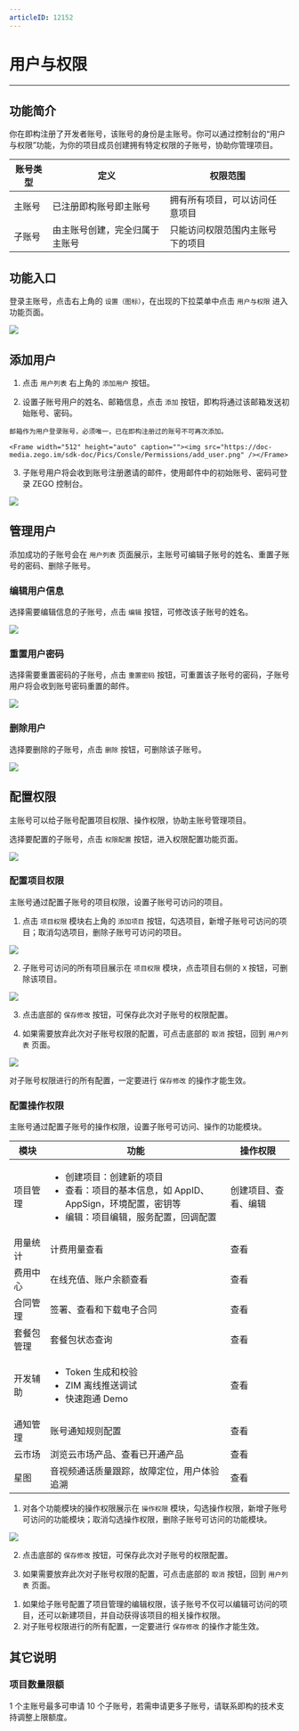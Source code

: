 ```yaml
---
articleID: 12152
---
```

# 用户与权限
- - -

## 功能简介

你在即构注册了开发者账号，该账号的身份是主账号。你可以通过控制台的“用户与权限”功能，为你的项目成员创建拥有特定权限的子账号，协助你管理项目。

|  账号类型   |  定义  |  权限范围  |
|  ----  | ----  |  ----  |
|  主账号  |  已注册即构账号即主账号  |  拥有所有项目，可以访问任意项目  |
|  子账号  |  由主账号创建，完全归属于主账号  |  只能访问权限范围内主账号下的项目  |

## 功能入口

登录主账号，点击右上角的 `设置（图标）`，在出现的下拉菜单中点击 `用户与权限` 进入功能页面。

<Frame width="512" height="auto" caption=""><img src="https://doc-media.zego.im/sdk-doc/Pics/Consle/Permissions/permissions_entrance.png" /></Frame>


## 添加用户

1. 点击 `用户列表` 右上角的 `添加用户` 按钮。

2. 设置子账号用户的姓名、邮箱信息，点击 `添加` 按钮，即构将通过该邮箱发送初始账号、密码。

<Warning title="注意">


    邮箱作为用户登录账号，必须唯一，已在即构注册过的账号不可再次添加。
    
</Warning>



    <Frame width="512" height="auto" caption=""><img src="https://doc-media.zego.im/sdk-doc/Pics/Consle/Permissions/add_user.png" /></Frame>

3. 子账号用户将会收到账号注册邀请的邮件，使用邮件中的初始账号、密码可登录 ZEGO 控制台。   
<Frame width="512" height="auto" caption=""><img src="https://doc-media.zego.im/sdk-doc/Pics/Consle/Permissions/invite_email.png" /></Frame>

## 管理用户

添加成功的子账号会在 `用户列表` 页面展示，主账号可编辑子账号的姓名、重置子账号的密码、删除子账号。

### 编辑用户信息

选择需要编辑信息的子账号，点击 `编辑` 按钮，可修改该子账号的姓名。    

<Frame width="512" height="auto" caption=""><img src="https://doc-media.zego.im/sdk-doc/Pics/Consle/Permissions/edit_user.png" /></Frame>

### 重置用户密码

选择需要重置密码的子账号，点击 `重置密码` 按钮，可重置该子账号的密码，子账号用户将会收到账号密码重置的邮件。 
  
<Frame width="512" height="auto" caption=""><img src="https://doc-media.zego.im/sdk-doc/Pics/Consle/Permissions/reset_password.png" /></Frame>

### 删除用户

选择要删除的子账号，点击 `删除` 按钮，可删除该子账号。   

<Frame width="512" height="auto" caption=""><img src="https://doc-media.zego.im/sdk-doc/Pics/Consle/Permissions/delete_user.png" /></Frame>

## 配置权限

主账号可以给子账号配置项目权限、操作权限，协助主账号管理项目。

选择要配置的子账号，点击 `权限配置` 按钮，进入权限配置功能页面。

<Frame width="512" height="auto" caption=""><img src="https://doc-media.zego.im/sdk-doc/Pics/Consle/Permissions/set_permission.png" /></Frame>

### 配置项目权限

主账号通过配置子账号的项目权限，设置子账号可访问的项目。   

1. 点击 `项目权限` 模块右上角的 `添加项目` 按钮，勾选项目，新增子账号可访问的项目；取消勾选项目，删除子账号可访问的项目。      
<Frame width="512" height="auto" caption=""><img src="https://doc-media.zego.im/sdk-doc/Pics/Consle/Permissions/add_project_permission.png" /></Frame>
   
2. 子账号可访问的所有项目展示在 `项目权限` 模块，点击项目右侧的 `X` 按钮，可删除该项目。   
<Frame width="512" height="auto" caption=""><img src="https://doc-media.zego.im/sdk-doc/Pics/Consle/Permissions/delete_project_permission.png" /></Frame>
   
3. 点击底部的 `保存修改` 按钮，可保存此次对子账号的权限配置。
   
4. 如果需要放弃此次对子账号权限的配置，可点击底部的 `取消` 按钮，回到 `用户列表` 页面。   
<Frame width="512" height="auto" caption=""><img src="https://doc-media.zego.im/sdk-doc/Pics/Consle/Permissions/save_project_permission.png" /></Frame>

<Warning title="注意">


对子账号权限进行的所有配置，一定要进行 `保存修改` 的操作才能生效。

</Warning>



### 配置操作权限

主账号通过配置子账号的操作权限，设置子账号可访问、操作的功能模块。

|  模块   | 功能  |  操作权限  |
|  ----  | ----  |  ----  |
| 项目管理    | <ul><li>创建项目：创建新的项目</li><li>查看：项目的基本信息，如 AppID、AppSign，环境配置，密钥等</li><li>编辑：项目编辑，服务配置，回调配置</li></ul>  |  创建项目、查看、编辑  |
| 用量统计 | 计费用量查看 | 查看 |
| 费用中心 | 在线充值、账户余额查看 | 查看 |
| 合同管理 | 签署、查看和下载电子合同 | 查看 | 
| 套餐包管理 | 套餐包状态查询 | 查看 |
| 开发辅助 | <ul><li>Token 生成和校验</li><li>ZIM 离线推送调试</li><li>快速跑通 Demo</li></ul> | 查看 |
| 通知管理 | 账号通知规则配置 | 查看 |
| 云市场 | 浏览云市场产品、查看已开通产品 | 查看 |
| 星图 | 音视频通话质量跟踪，故障定位，用户体验追溯 | 查看 |
   
1. 对各个功能模块的操作权限展示在 `操作权限` 模块，勾选操作权限，新增子账号可访问的功能模块；取消勾选操作权限，删除子账号可访问的功能模块。   
<Frame width="512" height="auto" caption=""><img src="https://doc-media.zego.im/sdk-doc/Pics/Consle/Permissions/action_permission.png" /></Frame>
   
2. 点击底部的 `保存修改` 按钮，可保存此次对子账号的权限配置。
   
3. 如果需要放弃此次对子账号权限的配置，可点击底部的 `取消` 按钮，回到 `用户列表` 页面。

<Warning title="注意">


1. 如果给子账号配置了项目管理的编辑权限，该子账号不仅可以编辑可访问的项目，还可以新建项目，并自动获得该项目的相关操作权限。   
2. 对子账号权限进行的所有配置，一定要进行 `保存修改` 的操作才能生效。

</Warning>



## 其它说明

### 项目数量限额

1 个主账号最多可申请 10 个子账号，若需申请更多子账号，请联系即构的技术支持调整上限额度。
